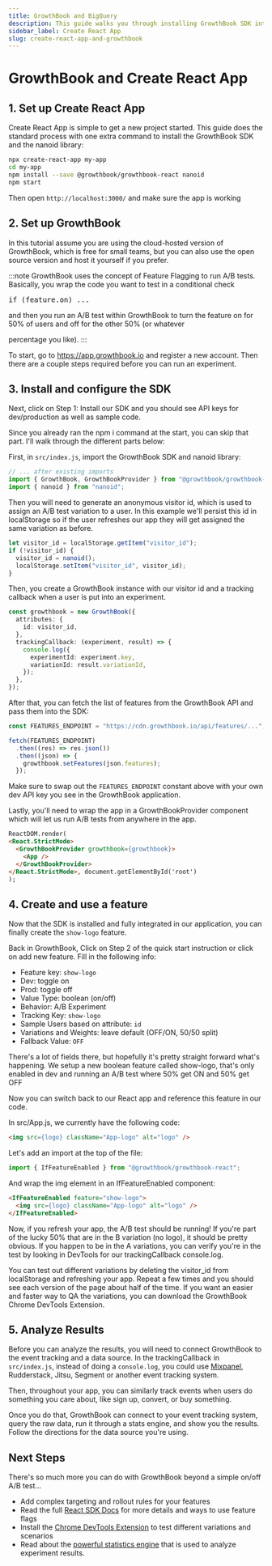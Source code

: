 ```yaml
---
title: GrowthBook and BigQuery
description: This guide walks you through installing GrowthBook SDK into your Create React App
sidebar_label: Create React App
slug: create-react-app-and-growthbook
---
```


# GrowthBook and Create React App

## 1. Set up Create React App

Create React App is simple to get a new project started. This guide does the standard process with one extra command
to install the GrowthBook SDK and the nanoid library:

```bash
npx create-react-app my-app
cd my-app
npm install --save @growthbook/growthbook-react nanoid
npm start
```

Then open `http://localhost:3000/` and make sure the app is working

## 2. Set up GrowthBook

In this tutorial assume you are using the cloud-hosted version of GrowthBook, which is free for small teams, but you can
also use the open source version and host it yourself if you prefer.

:::note
GrowthBook uses the concept of Feature Flagging to run A/B tests. Basically,
you wrap the code you want to test in a conditional check

<pre>if (feature.on) ...</pre>and then you run an A/B test within GrowthBook to turn the feature on for 50% of users and off for the other 50% (or whatever

percentage you like).
:::

To start, go to https://app.growthbook.io and register a new account. Then there are a couple steps required before you
can run an experiment.

## 3. Install and configure the SDK

Next, click on Step 1: Install our SDK and you should see API keys for dev/production as well as sample code.

Since you already ran the npm i command at the start, you can skip that part. I'll walk through the different parts below:

First, in `src/index.js`, import the GrowthBook SDK and nanoid library:

```ts
// ... after existing imports
import { GrowthBook, GrowthBookProvider } from "@growthbook/growthbook-react";
import { nanoid } from "nanoid";
```

Then you will need to generate an anonymous visitor id, which is used to assign an A/B test variation to a user. In this example we'll
persist this id in localStorage so if the user refreshes our app they will get assigned the same variation as before.

```ts
let visitor_id = localStorage.getItem("visitor_id");
if (!visitor_id) {
  visitor_id = nanoid();
  localStorage.setItem("visitor_id", visitor_id);
}
```

Then, you create a GrowthBook instance with our visitor id and a tracking callback when a user is put into an experiment.

```ts
const growthbook = new GrowthBook({
  attributes: {
    id: visitor_id,
  },
  trackingCallback: (experiment, result) => {
    console.log({
      experimentId: experiment.key,
      variationId: result.variationId,
    });
  },
});
```

After that, you can fetch the list of features from the GrowthBook API and pass them into the SDK:

```ts
const FEATURES_ENDPOINT = "https://cdn.growthbook.io/api/features/...";

fetch(FEATURES_ENDPOINT)
  .then((res) => res.json())
  .then((json) => {
    growthbook.setFeatures(json.features);
  });
```

Make sure to swap out the `FEATURES_ENDPOINT` constant above with your own dev API key you see in the GrowthBook application.

Lastly, you'll need to wrap the app in a GrowthBookProvider component which will let us run A/B tests from anywhere in the app.

```html
ReactDOM.render(
<React.StrictMode>
  <GrowthBookProvider growthbook={growthbook}>
    <App />
  </GrowthBookProvider>
</React.StrictMode>, document.getElementById('root')
);
```

## 4. Create and use a feature

Now that the SDK is installed and fully integrated in our application, you can finally create the `show-logo` feature.

Back in GrowthBook, Click on Step 2 of the quick start instruction or click on add new feature. Fill in the following info:

- Feature key: `show-logo`
- Dev: toggle on
- Prod: toggle off
- Value Type: boolean (on/off)
- Behavior: A/B Experiment
- Tracking Key: `show-logo`
- Sample Users based on attribute: `id`
- Variations and Weights: leave default (OFF/ON, 50/50 split)
- Fallback Value: `OFF`

There's a lot of fields there, but hopefully it's pretty straight forward what's happening. We setup a new boolean feature called show-logo, that's only enabled in dev and running an A/B test where 50% get ON and 50% get OFF

Now you can switch back to our React app and reference this feature in our code.

In src/App.js, we currently have the following code:

```html
<img src={logo} className="App-logo" alt="logo" />
```

Let's add an import at the top of the file:

```js
import { IfFeatureEnabled } from "@growthbook/growthbook-react";
```

And wrap the img element in an IfFeatureEnabled component:

```html
<IfFeatureEnabled feature="show-logo">
  <img src={logo} className="App-logo" alt="logo" />
</IfFeatureEnabled>
```

Now, if you refresh your app, the A/B test should be running! If you're part of the lucky 50% that are in the B variation (no logo), it should be pretty obvious. If you happen to be in the A variations, you can verify you're in the test by looking in DevTools for our trackingCallback console.log.

You can test out different variations by deleting the visitor_id from localStorage and refreshing your app. Repeat a few times and you should see each version of the page about half of the time. If you want an easier and faster way to QA the variations, you can download the GrowthBook Chrome DevTools Extension.

## 5. Analyze Results

Before you can analyze the results, you will need to connect GrowthBook to the event tracking and a data source. In the
trackingCallback in `src/index.js`, instead of doing a `console.log`, you could use [Mixpanel](/guide/mixpanel), Rudderstack, Jitsu,
Segment or another event tracking system.

Then, throughout your app, you can similarly track events when users do something you care about, like sign up, convert, or buy something.

Once you do that, GrowthBook can connect to your event tracking system, query the raw data, run it through a stats engine,
and show you the results. Follow the directions for the data source you're using.

## Next Steps

There's so much more you can do with GrowthBook beyond a simple on/off A/B test...

- Add complex targeting and rollout rules for your features
- Read the full [React SDK Docs](/lib/react) for more details and ways to use feature flags
- Install the [Chrome DevTools Extension](https://chrome.google.com/webstore/detail/growthbook-devtools/opemhndcehfgipokneipaafbglcecjia) to test different variations and scenarios
- Read about the [powerful statistics engine](/statistics/overview) that is used to analyze experiment results.
